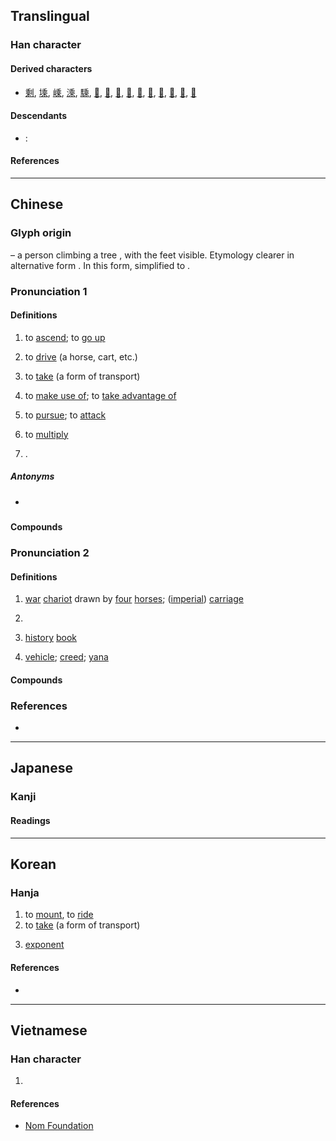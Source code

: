 {{also|乗|椉|埀}}
{{character info}}
==Translingual==
{{ja-forms|[[乗]]|乘|乘}}

===Han character===
{{Han char|rn=4|rad=丿|as=09|sn=10|four=20901|canj=HDLP|ids=⿻禾北}}

====Derived characters====
* [[剩]], [[塖]], [[嵊]], [[溗]], [[騬]], [[𢾽]], [[𨝄]], [[𪳕]], [[𦟇]], [[𦶝]], [[𧪝]], [[𨍱]], [[𤳁]], [[𬟯]], [[𬨾]]

====Descendants====
* {{label|ja|chiefly|Japanese}}: {{ja-l|乗}}

====References====
{{Han ref|kx=0083.090|dkj=00154|dj=0166.400|hdz=10040.010|uh=4E58}}

----

==Chinese==
{{zh-forms|alt=乗,椉}}

===Glyph origin===
{{Han etym}}
{{liushu|p}} – a person {{zh-l|*大}} climbing a tree {{zh-l|*木}}, with the feet visible. Etymology clearer in alternative form {{zh-l|*椉}}. In this form, simplified to {{Han compound|禾|北|t1=tree and top|t2=feet}}.

===Pronunciation 1===
{{zh-pron
|m=chéng
|c=sing4
|h=pfs=sṳ̀n
|md=sìng
|mn=sêng
|mn-t=sêng5
|w=2tshen,3zen
|w_note=2tshen - vernacular; 3zen - literary
|mc=1
|oc=1,1
|cat=v,n,pn
|ma=y
|ca=LL-Q9186-Luilui6666-乘.wav
}}

====Definitions====
{{zh-hanzi}}

# {{lb|zh|literary}} to [[ascend]]; to [[go up]]
# {{lb|zh|literary}} to [[drive]] (a horse, cart, etc.)
# to [[take]] (a form of transport)
#: {{zh-x|乘船|to ride a boat}}
#: {{zh-x|乘 火車 去 上海|to ride a train to Shanghai}}
# to [[make use of]]; to [[take advantage of]]
#: {{zh-x|乘機|to '''seize''' the opportunity}}
#: {{zh-x|乘 敵 不備|to take the enemy unawares}}
# {{lb|zh|literary}} to [[pursue]]; to [[attack]]
# {{lb|zh|arithmetic}} to [[multiply]]
#: {{zh-x|加.減.乘.除|addition, subtraction, '''multiplication''', division}}
#: {{zh-x|二 乘 八 等於 十六。|Two '''times''' eight equals sixteen.}}
# {{surname|zh}}.

=====Antonyms=====
* {{s|to multiply}} {{zh-l|除}}

====Compounds====
{{zh-der|乘勢|乘奔御風|乘機應變|乘鸞跨鳳|乘其不意|乘龍快婿|乘方|乘虛|乘傳|乘軒鶴|乘便|乘車戴笠|乘積|乘桴|可乘之機|乘虛而入|乘除|乘其不備|乘客|乘月|可乘之隙|乘人之危|乘人不備|乘興而來|乘號|乘車|乘間投隙|乘輿|乘田|乘輕驅肥|乘坐|乘興|乘凶完配|因利乘便|乘黃|乘偽行詐|乘法|乘夜|乘間|乘機|乘隙|乘輿播越|乘酒|乘人之厄|加減乘除|乘數|伍員乘潮|乘龍佳婿|乘堅策肥|乘肥衣輕|乘鶴駕雲|乘時|乘輿播遷|乘火打劫|乘機坐大|乘冪|乘風破浪|乘勝追擊|出乘|乘龍|乘堅驅良|乘槎|乘亂|乘危|乘化|乘雲|乘流|乘勝逐北|乘空|三乘比|共乘|乘船|乘肩|乘務員|乘軒|乘隙而入|乘涼|乘亂坐大|乘鶴|搭乘|有隙可乘|無機可乘|有機可乘|琴高乘鯉|無勢可乘|盛衰相乘|無隙可乘|服冕乘軒|摶柱乘梁|自乘|跨鳳乘龍|鶴乘軒|被乘數|變亂紛乘|竊幸乘寵|飛蓬乘風|貨幣乘數|超乘|黃帝乘龍|老鶴乘軒|騎乘|階乘|飛龍乘雲|陪乘|迭乘|跨鳳乘鸞|乘員}}

===Pronunciation 2===
{{zh-pron
|m=shèng,chéng
|m_note=chéng - Mainland standard for the Buddhism sense
|c=sing6
|h=pfs=sṳn
|md=sêng
|mn=sēng
|mn-t=sêng6
|dial=n
|mc=2
|oc=2,2
|cat=n,cls
}}

====Definitions====
{{zh-hanzi}}

# {{lb|zh|literary}} [[war]] [[chariot]] drawn by [[four]] [[horse]]s; ([[imperial]]) [[carriage]]
# {{lb|zh|literary}} {{zh-classifier|[[carriage]]s drawn by [[four]] [[horse]]s}}
# {{lb|zh|literary}} [[history]] [[book]]
#: {{zh-x|史乘{shèng}|historical records}}
# {{lb|zh|Buddhism}} [[vehicle]]; [[creed]]; [[yana]]

====Compounds====
{{zh-der|fold=1|小乘|卒乘|乘馬:shèngmǎ|大乘經典|千乘萬騎|三乘|上乘|下乘|二乘|千乘|家乘|史乘|大乘|大乘佛教|小乘戒|傳乘|晉乘楚杌|萬乘之尊|萬乘|萬乘之國|百乘之家|攝大乘論|照乘珠|野乘|驂乘|負乘致寇|乘輿:shèngyú}}

===References===
* {{R:yue:Hanzi}}

{{zh-cat|Elementary}}

----

==Japanese==
{{ja-kanji forms|乗|乘}}

===Kanji===
{{ja-kanji|grade=|rs=丿09|shin=乗}}

====Readings====
{{ja-readings
|goon=じょう
|kanon=しょう
|kun=の-る, の-り, の-せる
}}

----

==Korean==

===Hanja===
{{ko-hanja|타다|탈|승}}
# to [[mount]], to [[ride]]
# to [[take]] (a form of transport)
# {{lb|ko|arithmetic}} [[exponent]]

====References====
* {{Hanja ref|nav=10257}}

----

==Vietnamese==

===Han character===
{{vi-readings|reading=[[thừa]],[[thặng]],[[thắng]]}}

# {{rfdef|vi|sort=丿09}}

====References====
* [http://nomfoundation.org/common/nom_details.php?codepoint=4e58 Nom Foundation]